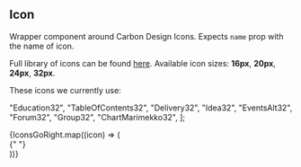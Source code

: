 

<Meta title="Components/Icon" />

## Icon

Wrapper component around Carbon Design Icons. Expects `name` prop with the name of icon.

Full library of icons can be found [here](https://www.carbondesignsystem.com/guidelines/icons/library).
Available icon sizes: **16px**, **20px**, **24px**, **32px**.

These icons we currently use:

  "Education32",
  "TableOfContents32",
  "Delivery32",
  "Idea32",
  "EventsAlt32",
  "Forum32",
  "Group32",
  "ChartMarimekko32",
];

<Canvas>
  <Story name="Default" parameters={{ design: { disable: true } }}>
    {IconsGoRight.map((icon) => (
      <div className="inline-flex m-2" key={icon}>
        <Icon name={icon} />{" "}
      </div>
    ))}
  </Story>
</Canvas>

<ArgsTable of={Icon} />

